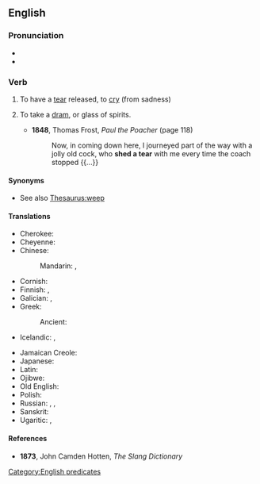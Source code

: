 ==English==

===Pronunciation===
* {{IPA|en|/ˈʃɛdəˈtɪə/}}
* {{audio|en|En-au-shed a tear.ogg|Audio (AU)}}

===Verb===
{{en-verb|shed<,,shed> a tear}}

# {{lb|en|idiomatic}} To have a [[tear]] released, to [[cry]] (from sadness)
#: {{syn of|en|shed tears}} <!--though technically that's more than one tear-->
# {{lb|en|UK|slang|obsolete}} To take a [[dram]], or glass of spirits.
#* '''1848''', Thomas Frost, ''Paul the Poacher'' (page 118)
#*: Now, in coming down here, I journeyed part of the way with a jolly old cock, who '''shed a tear''' with me every time the coach stopped {{...}}

====Synonyms====
* {{sense|cry}} See also [[Thesaurus:weep]]

====Translations====
{{trans-top|to cry}}
* Cherokee: {{t|chr|ᎠᏦᏱᎭ}}
* Cheyenne: {{t|chy|-a'xaame}}
* Chinese:
*: Mandarin: {{t+|cmn|流淚|sc=Hani}}, {{t+|cmn|流泪|tr=liúlèi|sc=Hani}}
* Cornish: {{t|kw|devera dagrow}}
* Finnish: {{t|fi|[[vuodattaa]] [[kyyneleitä]]}}, {{t+|fi|itkeä}}
* Galician: {{t+|gl|lagrimexar}}, {{t+|gl|chorar}}
* Greek:
*: Ancient: {{t|grc|δακρύω}}
* Icelandic: {{t|is|fella tár}}, {{t+|is|tárast}}
{{trans-mid}}
* Jamaican Creole: {{t|jam|cry eyewater}}
* Japanese: {{t|ja|涙を流す|tr=なみだをながす, namida o nagasu|sc=Jpan}}
* Latin: {{t+|la|fleō}}
* Ojibwe: {{t|oj|mawi}}
* Old English: {{t|ang|grēotan}}
* Polish: {{t|pl|uronić łzę}}
* Russian: {{t+|ru|прослези́ться|pf}}, {{t|ru|[[лить]] [[слеза|слёзы]]|impf}}, {{t|ru|[[пролива́ть]] [[слеза|слёзы]]|impf}}
* Sanskrit: {{t+|sa|रोदिति}}
* Ugaritic: {{t|uga|𐎁𐎋𐎊}}, {{t|uga|𐎄𐎎𐎓}}
{{trans-bottom}}

====References====
* {{sense|take a dram}} '''1873''', John Camden Hotten, ''The Slang Dictionary''

[[Category:English predicates]]